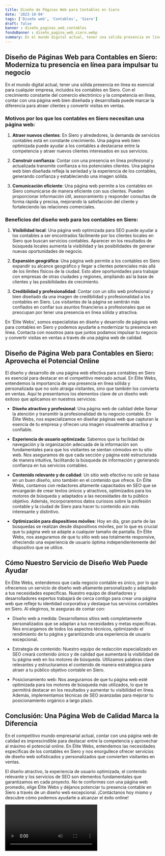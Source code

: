 ```yaml
---
title: Diseño de Páginas Web para Contables en Siero
date: '2023-10-04'
tags: ['Diseño web', 'Contables', 'Siero']
draft: false
banner : diseño_paginas_web_contables
fondoBanner : diseño_pagina_web_siero.webp
summary: En el mundo digital actual, tener una sólida presencia en línea es esencial para cualquier empresa, incluidos los contables en Siero. Con el crecimiento constante del comercio electrónico y la competencia en línea, contar con una página web bien diseñada y desarrollada puede marcar la diferencia para atraer clientes y convertir visitas en ventas.
---
```


## Diseño de Páginas Web para Contables en Siero: Moderniza tu presencia en línea para impulsar tu negocio

En el mundo digital actual, tener una sólida presencia en línea es esencial para cualquier empresa, incluidos los contables en Siero. Con el crecimiento constante del comercio electrónico y la competencia en línea, contar con una página web bien diseñada y desarrollada puede marcar la diferencia para atraer clientes y convertir visitas en ventas.

### Motivos por los que los contables en Siero necesitan una página web:

1. **Atraer nuevos clientes**: En Siero y alrededores, la demanda de servicios contables está en constante crecimiento. Una página web bien optimizada puede ayudar a los contables a destacarse entre la competencia y atraer nuevos clientes interesados en sus servicios.

2. **Construir confianza**: Contar con una presencia en línea profesional y actualizada transmite confianza a los potenciales clientes. Una página web bien diseñada refleja la seriedad y la experiencia de los contables, generando confianza y estableciendo una imagen sólida.

3. **Comunicación eficiente**: Una página web permite a los contables en Siero comunicarse de manera eficiente con sus clientes. Pueden proporcionar información útil, asesoramiento y responder consultas de forma rápida y precisa, mejorando la satisfacción del cliente y fortaleciendo las relaciones comerciales.

### Beneficios del diseño web para los contables en Siero:

1. **Visibilidad local**: Una página web optimizada para SEO puede ayudar a los contables a ser encontrados fácilmente por los clientes locales en Siero que buscan servicios contables. Aparecer en los resultados de búsqueda locales aumenta la visibilidad y las posibilidades de generar nuevas oportunidades de negocio.

2. **Expansión geográfica**: Una página web permite a los contables en Siero expandir su alcance geográfico y llegar a clientes potenciales más allá de los límites físicos de la ciudad. Esto abre oportunidades para trabajar con empresas de otras ciudades y regiones, ampliando así la base de clientes y las posibilidades de crecimiento.

3. **Credibilidad y profesionalidad**: Contar con un sitio web profesional y bien diseñado da una imagen de credibilidad y profesionalidad a los contables en Siero. Los visitantes de la página se sentirán más confiados en confiar sus asuntos financieros a profesionales que se preocupan por tener una presencia en línea sólida y atractiva.

En 'Élite Webs', somos especialistas en diseño y desarrollo de páginas web para contables en Siero y podemos ayudarte a modernizar tu presencia en línea. Contacta con nosotros para que juntos podamos impulsar tu negocio y convertir visitas en ventas a través de una página web de calidad.

<GifSeo />

<Cta />

## Diseño de Página Web para Contables en Siero: Aprovecha el Potencial Online

El diseño y desarrollo de una página web efectiva para contables en Siero es esencial para destacar en el competitivo mercado actual. En Élite Webs, entendemos la importancia de una presencia en línea sólida y personalizada que no solo atraiga visitantes, sino que también los convierta en ventas. Aquí te presentamos los elementos clave de un diseño web exitoso que aplicamos en nuestros servicios:

- **Diseño atractivo y profesional**: Una página web de calidad debe llamar la atención y transmitir la profesionalidad de tu negocio contable. En Élite Webs, nos especializamos en diseñar páginas web que capturan la esencia de tu empresa y ofrecen una imagen visualmente atractiva y confiable.

- **Experiencia de usuario optimizada**: Sabemos que la facilidad de navegación y la organización adecuada de la información son fundamentales para que los visitantes se sientan cómodos en tu sitio web. Nos aseguramos de que cada sección y página esté estructurada de manera intuitiva, facilitando la búsqueda de información y generando confianza en tus servicios contables.

- **Contenido relevante y de calidad**: Un sitio web efectivo no solo se basa en un buen diseño, sino también en el contenido que ofrece. En Élite Webs, contamos con redactores altamente capacitados en SEO que se encargarán de crear textos únicos y atractivos, optimizados para los motores de búsqueda y adaptados a las necesidades de tu público objetivo. Además, incorporaremos datos curiosos sobre la profesión contable y la ciudad de Siero para hacer tu contenido aún más interesante y distintivo.

- **Optimización para dispositivos móviles**: Hoy en día, gran parte de las búsquedas se realizan desde dispositivos móviles, por lo que es crucial que tu página web se adapte a cualquier tamaño de pantalla. En Élite Webs, nos aseguramos de que tu sitio web sea totalmente responsive, ofreciendo una experiencia de usuario óptima independientemente del dispositivo que se utilice.

## Cómo Nuestro Servicio de Diseño Web Puede Ayudar

En Élite Webs, entendemos que cada negocio contable es único, por lo que ofrecemos un servicio de diseño web altamente personalizado y adaptado a tus necesidades específicas. Nuestro equipo de diseñadores y desarrolladores expertos trabajará de cerca contigo para crear una página web que refleje tu identidad corporativa y destaque tus servicios contables en Siero. Al elegirnos, te aseguras de contar con:

- Diseño web a medida: Desarrollamos sitios web completamente personalizados que se adaptan a tus necesidades y metas específicas. Nos encargamos de todos los aspectos técnicos, optimizando el rendimiento de tu página y garantizando una experiencia de usuario excepcional.

- Estrategia de contenido: Nuestro equipo de redacción especializado en SEO creará contenido único y de calidad que aumentará la visibilidad de tu página web en los motores de búsqueda. Utilizamos palabras clave relevantes y estructuramos el contenido de manera estratégica para atraer a tu público objetivo contable en Siero.

- Posicionamiento web: Nos aseguramos de que tu página web esté optimizada para los motores de búsqueda más utilizados, lo que te permitirá destacar en los resultados y aumentar tu visibilidad en línea. Además, implementamos técnicas de SEO avanzadas para mejorar tu posicionamiento orgánico a largo plazo.

## Conclusión: Una Página Web de Calidad Marca la Diferencia

En el competitivo mundo empresarial actual, contar con una página web de calidad es imprescindible para destacar entre la competencia y aprovechar al máximo el potencial online. En Élite Webs, entendemos las necesidades específicas de los contables en Siero y nos enorgullece ofrecer servicios de diseño web sofisticados y personalizados que convierten visitantes en ventas.

El diseño atractivo, la experiencia de usuario optimizada, el contenido relevante y los servicios de SEO son elementos fundamentales que garantizamos en cada proyecto. No te conformes con una página web promedio, elige Élite Webs y déjanos potenciar tu presencia contable en Siero a través de un diseño web excepcional. ¡Contáctanos hoy mismo y descubre cómo podemos ayudarte a alcanzar el éxito online!

<Video />

<CtaBot job='Contables' city='Siero'/>

<Gmaps query='Siero+españa+maps' />